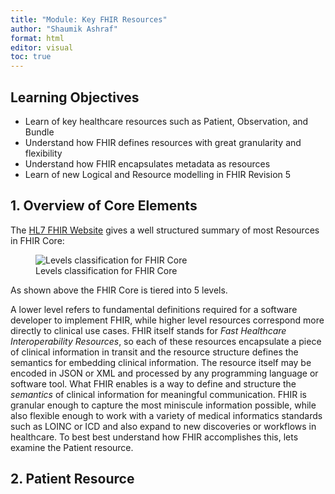 ```yaml
---
title: "Module: Key FHIR Resources"
author: "Shaumik Ashraf"
format: html
editor: visual
toc: true
---
```


## Learning Objectives
 - Learn of key healthcare resources such as Patient, Observation, and Bundle
 - Understand how FHIR defines resources with great granularity and flexibility
 - Understand how FHIR encapsulates metadata as resources
 - Learn of new Logical and Resource modelling in FHIR Revision 5

## 1. Overview of Core Elements

The [HL7 FHIR Website](https://hl7.org/fhir) gives a well structured summary of most Resources in FHIR Core:

![Levels classification for FHIR Core](images/fhir-index-delinked.png)

As shown above the FHIR Core is tiered into 5 levels.

A lower level refers to fundamental definitions required for a software developer to implement FHIR, while higher
level resources correspond more directly to clinical use cases. FHIR itself stands for _Fast Healthcare Interoperability
Resources_, so each of these resources encapsulate a piece of clinical information in transit and the resource structure defines
the semantics for embedding clinical information. The resource itself may be encoded in JSON or XML and processed by any programming
language or software tool. What FHIR enables is a way to define and structure the _semantics_ of clinical information for meaningful
communication. FHIR is granular enough to capture the most miniscule information possible, while also flexible enough to work with a
variety of medical informatics standards such as LOINC or ICD and also expand to new discoveries or workflows in healthcare. To best
best understand how FHIR accomplishes this, lets examine the Patient resource.

## 2. Patient Resource

